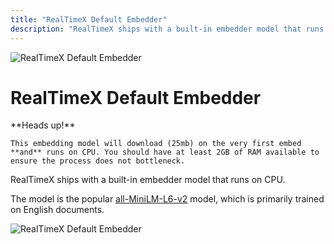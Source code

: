 ```yaml
---
title: "RealTimeX Default Embedder"
description: "RealTimeX ships with a built-in embedder model that runs on CPU"
---
```



<Image
  src="/images/RealTimeX-setup/embedder-configuration/local/built-in/header-image.png"
  height={1080}
  width={1920}
  quality={100}
  alt="RealTimeX Default Embedder"
/>

# RealTimeX Default Embedder

<Callout type="warning" emoji="️⚠️">
  **Heads up!**

    This embedding model will download (25mb) on the very first embed **and** runs on CPU. You should have at least 2GB of RAM available to ensure the process does not bottleneck.

</Callout>

RealTimeX ships with a built-in embedder model that runs on CPU.

The model is the popular [all-MiniLM-L6-v2](https://huggingface.co/sentence-transformers/all-MiniLM-L6-v2) model, which is primarily trained on English documents.

<Image
  src="/images/RealTimeX-setup/embedder-configuration/local/built-in/default-embedder.png"
  height={1080}
  width={1920}
  quality={100}
  alt="RealTimeX Default Embedder"
/>
